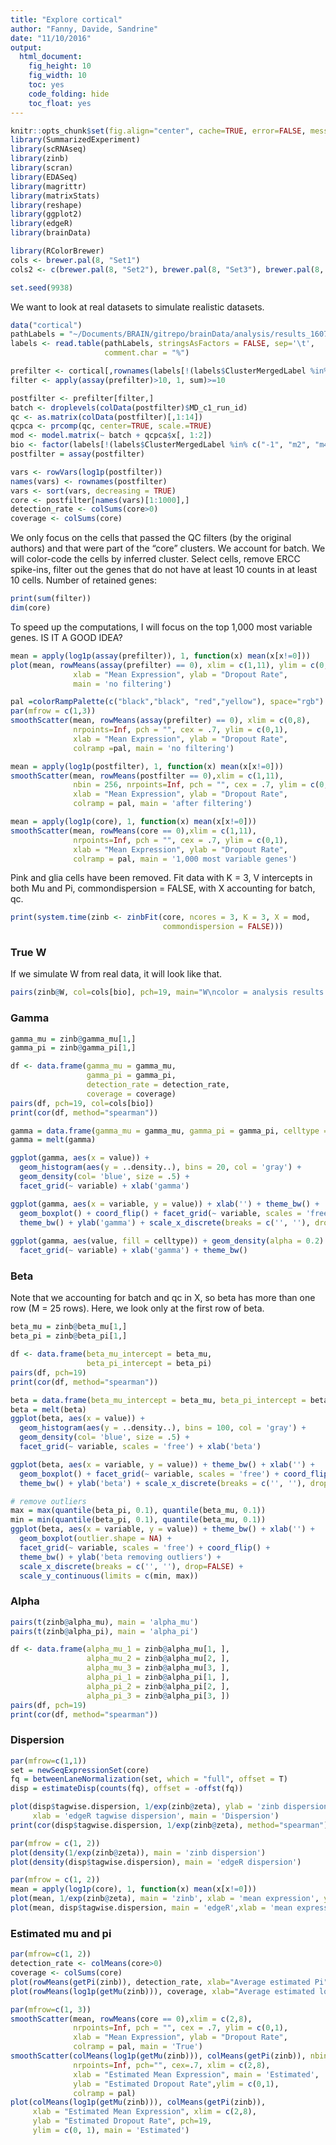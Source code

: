 ```yaml
---
title: "Explore cortical"
author: "Fanny, Davide, Sandrine"
date: "11/10/2016"
output: 
  html_document: 
    fig_height: 10
    fig_width: 10
    toc: yes
    code_folding: hide
    toc_float: yes
---
```


```r
knitr::opts_chunk$set(fig.align="center", cache=TRUE, error=FALSE, message=FALSE, warning=TRUE, fig.width=6, fig.height=6)
library(SummarizedExperiment)
library(scRNAseq)
library(zinb)
library(scran)
library(EDASeq)
library(magrittr)
library(matrixStats)
library(reshape)
library(ggplot2)
library(edgeR)
library(brainData)

library(RColorBrewer)
cols <- brewer.pal(8, "Set1")
cols2 <- c(brewer.pal(8, "Set2"), brewer.pal(8, "Set3"), brewer.pal(8, "Set1"))

set.seed(9938)
```

We want to look at real datasets to simulate realistic datasets.

```r
data("cortical")
pathLabels = "~/Documents/BRAIN/gitrepo/brainData/analysis/results_160705/cluster_labels.txt"
labels <- read.table(pathLabels, stringsAsFactors = FALSE, sep='\t',
                     comment.char = "%")

prefilter <- cortical[,rownames(labels[!(labels$ClusterMergedLabel %in% c("-1", "m2", "m4", "m5", "m6")),])]
filter <- apply(assay(prefilter)>10, 1, sum)>=10

postfilter <- prefilter[filter,]
batch <- droplevels(colData(postfilter)$MD_c1_run_id)
qc <- as.matrix(colData(postfilter)[,1:14])
qcpca <- prcomp(qc, center=TRUE, scale.=TRUE)
mod <- model.matrix(~ batch + qcpca$x[, 1:2])
bio <- factor(labels[!(labels$ClusterMergedLabel %in% c("-1", "m2", "m4", "m5", "m6")), "ClusterMergedColor"])
postfilter = assay(postfilter)

vars <- rowVars(log1p(postfilter))
names(vars) <- rownames(postfilter)
vars <- sort(vars, decreasing = TRUE)
core <- postfilter[names(vars)[1:1000],]
detection_rate <- colSums(core>0)
coverage <- colSums(core)
```

We only focus on the cells that passed the QC filters (by the original authors) and that were part of the "core" clusters. We account for batch. We will color-code the cells by inferred cluster. Select cells, remove ERCC spike-ins, filter out the genes that do not have at least 10 counts in at least 10 cells. Number of retained genes:
```r
print(sum(filter))
dim(core)
```

To speed up the computations, I will focus on the top 1,000 most variable genes. IS IT A GOOD IDEA?
```r
mean = apply(log1p(assay(prefilter)), 1, function(x) mean(x[x!=0]))
plot(mean, rowMeans(assay(prefilter) == 0), xlim = c(1,11), ylim = c(0,1),
              xlab = "Mean Expression", ylab = "Dropout Rate", 
              main = 'no filtering')

pal =colorRampPalette(c("black","black", "red","yellow"), space="rgb")
par(mfrow = c(1,3))
smoothScatter(mean, rowMeans(assay(prefilter) == 0), xlim = c(0,8),
              nrpoints=Inf, pch = "", cex = .7, ylim = c(0,1),
              xlab = "Mean Expression", ylab = "Dropout Rate", 
              colramp =pal, main = 'no filtering')

mean = apply(log1p(postfilter), 1, function(x) mean(x[x!=0]))
smoothScatter(mean, rowMeans(postfilter == 0),xlim = c(1,11),
              nbin = 256, nrpoints=Inf, pch = "", cex = .7, ylim = c(0,1),
              xlab = "Mean Expression", ylab = "Dropout Rate", 
              colramp = pal, main = 'after filtering')

mean = apply(log1p(core), 1, function(x) mean(x[x!=0]))
smoothScatter(mean, rowMeans(core == 0),xlim = c(1,11),
              nrpoints=Inf, pch = "", cex = .7, ylim = c(0,1),
              xlab = "Mean Expression", ylab = "Dropout Rate", 
              colramp = pal, main = '1,000 most variable genes')
```

Pink and glia cells have been removed. Fit data with K = 3, V intercepts in both Mu and Pi, commondispersion = FALSE, with X accounting for batch, qc.
```r
print(system.time(zinb <- zinbFit(core, ncores = 3, K = 3, X = mod,
                                  commondispersion = FALSE)))
```

### True W
If we simulate W from real data, it will look like that.
```r
pairs(zinb@W, col=cols[bio], pch=19, main="W\ncolor = analysis results 160705")
```

### Gamma
```r
gamma_mu = zinb@gamma_mu[1,]
gamma_pi = zinb@gamma_pi[1,]

df <- data.frame(gamma_mu = gamma_mu,
                 gamma_pi = gamma_pi,
                 detection_rate = detection_rate,
                 coverage = coverage)
pairs(df, pch=19, col=cols[bio])
print(cor(df, method="spearman"))
```

```r
gamma = data.frame(gamma_mu = gamma_mu, gamma_pi = gamma_pi, celltype = bio)
gamma = melt(gamma)

ggplot(gamma, aes(x = value)) + 
  geom_histogram(aes(y = ..density..), bins = 20, col = 'gray') +
  geom_density(col= 'blue', size = .5) + 
  facet_grid(~ variable) + xlab('gamma')

ggplot(gamma, aes(x = variable, y = value)) + xlab('') + theme_bw() +
  geom_boxplot() + coord_flip() + facet_grid(~ variable, scales = 'free') +
  theme_bw() + ylab('gamma') + scale_x_discrete(breaks = c('', ''), drop=FALSE)
  
ggplot(gamma, aes(value, fill = celltype)) + geom_density(alpha = 0.2) +
  facet_grid(~ variable) + xlab('gamma') + theme_bw()
```

### Beta
Note that we accounting for batch and qc in X, so beta has more than one row (M = 25 rows). Here, we look only at the first row of beta.
```r
beta_mu = zinb@beta_mu[1,]
beta_pi = zinb@beta_pi[1,]

df <- data.frame(beta_mu_intercept = beta_mu,
                 beta_pi_intercept = beta_pi)
pairs(df, pch=19)
print(cor(df, method="spearman"))

beta = data.frame(beta_mu_intercept = beta_mu, beta_pi_intercept = beta_pi)
beta = melt(beta)
ggplot(beta, aes(x = value)) + 
  geom_histogram(aes(y = ..density..), bins = 100, col = 'gray') +
  geom_density(col= 'blue', size = .5) + 
  facet_grid(~ variable, scales = 'free') + xlab('beta')

ggplot(beta, aes(x = variable, y = value)) + theme_bw() + xlab('') +
  geom_boxplot() + facet_grid(~ variable, scales = 'free') + coord_flip() +
  theme_bw() + ylab('beta') + scale_x_discrete(breaks = c('', ''), drop=FALSE)

# remove outliers
max = max(quantile(beta_pi, 0.1), quantile(beta_mu, 0.1))
min = min(quantile(beta_pi, 0.1), quantile(beta_mu, 0.1))
ggplot(beta, aes(x = variable, y = value)) + theme_bw() + xlab('') +
  geom_boxplot(outlier.shape = NA) +
  facet_grid(~ variable, scales = 'free') + coord_flip() +
  theme_bw() + ylab('beta removing outliers') +
  scale_x_discrete(breaks = c('', ''), drop=FALSE) +
  scale_y_continuous(limits = c(min, max))
```

### Alpha
```r
pairs(t(zinb@alpha_mu), main = 'alpha_mu')
pairs(t(zinb@alpha_pi), main = 'alpha_pi')

df <- data.frame(alpha_mu_1 = zinb@alpha_mu[1, ],
                 alpha_mu_2 = zinb@alpha_mu[2, ],
                 alpha_mu_3 = zinb@alpha_mu[3, ],
                 alpha_pi_1 = zinb@alpha_pi[1, ],
                 alpha_pi_2 = zinb@alpha_pi[2, ],
                 alpha_pi_3 = zinb@alpha_pi[3, ])
pairs(df, pch=19)
print(cor(df, method="spearman"))
```

### Dispersion
```r
par(mfrow=c(1,1))
set = newSeqExpressionSet(core)
fq = betweenLaneNormalization(set, which = "full", offset = T)
disp = estimateDisp(counts(fq), offset = -offst(fq))

plot(disp$tagwise.dispersion, 1/exp(zinb@zeta), ylab = 'zinb dispersion',
     xlab = 'edgeR tagwise dispersion', main = 'Dispersion')
print(cor(disp$tagwise.dispersion, 1/exp(zinb@zeta), method="spearman"))

par(mfrow = c(1, 2))
plot(density(1/exp(zinb@zeta)), main = 'zinb dispersion')
plot(density(disp$tagwise.dispersion), main = 'edgeR dispersion')

par(mfrow = c(1, 2))
mean = apply(log1p(core), 1, function(x) mean(x[x!=0]))
plot(mean, 1/exp(zinb@zeta), main = 'zinb', xlab = 'mean expression', ylab = 'dispersion', ylim = c(0, 9))
plot(mean, disp$tagwise.dispersion, main = 'edgeR',xlab = 'mean expression', ylab = 'dispersion', ylim = c(0, 9))
```

### Estimated mu and pi
```r
par(mfrow=c(1, 2))
detection_rate <- colMeans(core>0)
coverage <- colSums(core)
plot(rowMeans(getPi(zinb)), detection_rate, xlab="Average estimated Pi", ylab="Detection Rate for each cell", pch=19, col=cols[bio], ylim = c(0, 1))
plot(rowMeans(log1p(getMu(zinb))), coverage, xlab="Average estimated log Mu", ylab="Coverage", pch=19, col=cols[bio])

par(mfrow=c(1, 3))
smoothScatter(mean, rowMeans(core == 0),xlim = c(2,8),
              nrpoints=Inf, pch = "", cex = .7, ylim = c(0,1),
              xlab = "Mean Expression", ylab = "Dropout Rate", 
              colramp = pal, main = 'True')
smoothScatter(colMeans(log1p(getMu(zinb))), colMeans(getPi(zinb)), nbin = 256,
              nrpoints=Inf, pch="", cex=.7, xlim = c(2,8),
              xlab = "Estimated Mean Expression", main = 'Estimated',
              ylab = "Estimated Dropout Rate",ylim = c(0,1),
              colramp = pal)
plot(colMeans(log1p(getMu(zinb))), colMeans(getPi(zinb)),
     xlab = "Estimated Mean Expression", xlim = c(2,8),
     ylab = "Estimated Dropout Rate", pch=19,
     ylim = c(0, 1), main = 'Estimated')
```


